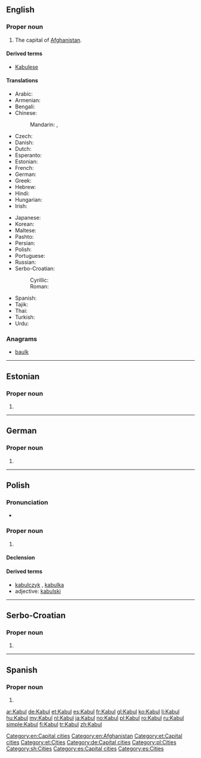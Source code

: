 {{also|kabul|Kábul}}
==English==

{{wikipedia}}

===Proper noun===
{{en-proper noun}}

# The capital of [[Afghanistan]].

====Derived terms====
* [[Kabulese]]

====Translations====
{{trans-top|capital of Afghanistan}}
* Arabic: {{t-|ar|كابل|m|tr=kaabul}}
* Armenian: {{t-|hy|Քաբուլ|tr=K’abul}}
* Bengali: {{t-|bn|কাবুল|tr=Kabul|sc=Beng}}
* Chinese:
*: Mandarin: {{t-|cmn|喀布爾|sc=Hani}}, {{t-|cmn|喀布尔|tr=Kābù'ěr|sc=Hani}}
* Czech: {{t-|cs|Kábul|m}}
* Danish: {{t-|da|Kabul}}
* Dutch: {{t+|nl|Kaboel}}
* Esperanto: {{t|eo|Kabulo}}
* Estonian: {{t+|et|Kabul}}
* French: {{t+|fr|Kaboul}}
* German: {{t+|de|Kabul|n}}
* Greek: {{t-|el|Καμπούλ}}
* Hebrew: {{t-|he|קאבול}}
* Hindi: {{t-|hi|काबुल|tr=Kābula}}
* Hungarian: {{t+|hu|Kabul}}
* Irish: {{t-|ga|Cabúl|m}}
{{trans-mid}}
* Japanese: {{t-|ja|カブール|tr=Kabūru}}
* Korean: {{t+|ko|카불|tr=Kabul|sc=Hang}}
* Maltese: {{t-|mt|Kabul}}
* Pashto: {{t+|ps|کابل|tr=Kābul|sc=ps-Arab}}
* Persian: {{t+|fa|کابل|tr=Kâbol}}
* Polish: {{t+|pl|Kabul|m}}
* Portuguese: {{t+|pt|Cabul|m}}
* Russian: {{t-|ru|Кабул|m|tr=Kabúl}}
* Serbo-Croatian:
*: Cyrillic: {{t-|sh|Кабул|m}}
*: Roman: {{t-|sh|Kabul|m}}
* Spanish: {{t+|es|Kabul|m}}
* Tajik: {{t-|tg|Кобул|tr=Kobul|sc=Cyrl}}
* Thai: {{t-|th|คาบูล|tr=khābūl}}
* Turkish: {{t-|tr|Kâbil}}
* Urdu: {{t-|ur|کابل}}
{{trans-bottom}}

===Anagrams===
* [[baulk#English|baulk]]

[[Category:en:Capital cities]]
[[Category:en:Afghanistan]]

----

==Estonian==

===Proper noun===
{{head|et|proper noun}}

# {{l|en|Kabul}}

[[Category:et:Capital cities]]
[[Category:et:Cities]]

----

==German==
{{wikipedia|lang=de}}

===Proper noun===
{{de-proper noun|n}}

# {{l|en|Kabul}}

[[Category:de:Capital cities]]

----

==Polish==

===Pronunciation===
* {{IPA|/ˈkabul/|lang=pl}}

===Proper noun===
{{head|pl|proper noun|g=m}}

# {{l|en|Kabul}}

====Declension====
{{pl-decl-noun-sing|Kabul|Kabulu|Kabulowi|Kabul|Kabulem|Kabulu|Kabulu}}

====Derived terms====
* [[kabulczyk]] {{m}}, [[kabulka]] {{f}}
* adjective: [[kabulski]]

[[Category:pl:Cities]]

----

==Serbo-Croatian==

===Proper noun===
{{sh-proper noun|g=m|r|Кабул}}

# {{l|en|Kabul}}

[[Category:sh:Cities]]

----

==Spanish==
{{wikipedia|lang=es}}

===Proper noun===
{{es-proper noun|m}}

# {{l|en|Kabul}}

[[Category:es:Capital cities]]
[[Category:es:Cities]]

[[ar:Kabul]]
[[de:Kabul]]
[[et:Kabul]]
[[es:Kabul]]
[[fr:Kabul]]
[[gl:Kabul]]
[[ko:Kabul]]
[[li:Kabul]]
[[hu:Kabul]]
[[my:Kabul]]
[[nl:Kabul]]
[[ja:Kabul]]
[[no:Kabul]]
[[pl:Kabul]]
[[ro:Kabul]]
[[ru:Kabul]]
[[simple:Kabul]]
[[fi:Kabul]]
[[tr:Kabul]]
[[zh:Kabul]]